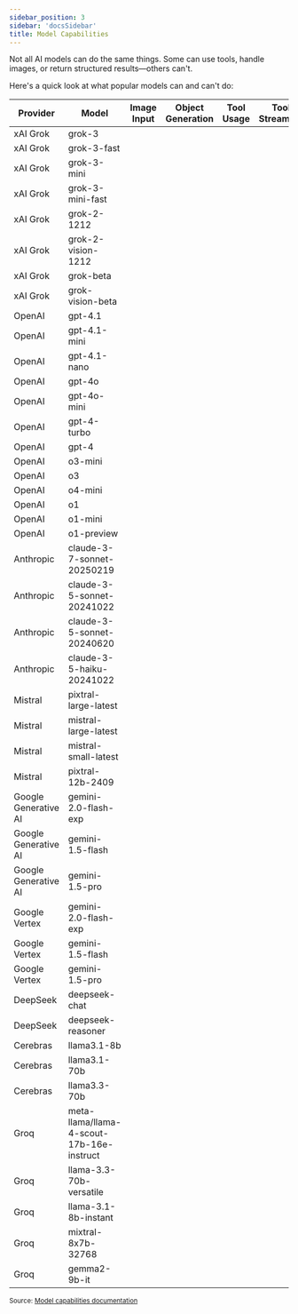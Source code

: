 ```yaml
---
sidebar_position: 3
sidebar: 'docsSidebar'
title: Model Capabilities
---
```


Not all AI models can do the same things. Some can use tools, handle images, or return structured results—others can't.

Here's a quick look at what popular models can and can't do:

| Provider  | Model                  | Image Input | Object Generation | Tool Usage | Tool Streaming |
|-----------|------------------------|:-----------:|:-----------------:|:----------:|:--------------:|
| <span class="provider">xAI Grok</span> | <span class="model-badge">grok-3</span>             | <IconX />             | <IconCheck />                 | <IconCheck />         | <IconCheck />             |
| <span class="provider">xAI Grok</span> | <span class="model-badge">grok-3-fast</span>        | <IconX />             | <IconCheck />                 | <IconCheck />         | <IconCheck />             |
| <span class="provider">xAI Grok</span> | <span class="model-badge">grok-3-mini</span>        | <IconX />             | <IconCheck />                 | <IconCheck />          | <IconCheck />            |
| <span class="provider">xAI Grok</span> | <span class="model-badge">grok-3-mini-fast</span>   | <IconX />            | <IconCheck />                 | <IconCheck />          | <IconCheck />             |
| <span class="provider">xAI Grok</span> | <span class="model-badge">grok-2-1212</span>        | <IconX />           | <IconCheck />                 | <IconCheck />          | <IconCheck />             |
| <span class="provider">xAI Grok</span> | <span class="model-badge">grok-2-vision-1212</span> | <IconCheck />            | <IconCheck />                 | <IconCheck />         | <IconCheck />            |
| <span class="provider">xAI Grok</span> | <span class="model-badge">grok-beta</span>          | <IconX />             | <IconCheck />                 | <IconCheck />         | <IconCheck />              |
| <span class="provider">xAI Grok</span> | <span class="model-badge">grok-vision-beta</span>   | <IconCheck />         | <IconX />                     | <IconX />             | <IconX />                 |
| <span class="provider">OpenAI</span> | <span class="model-badge">gpt-4.1</span>            | <IconCheck />         | <IconCheck />                 | <IconCheck />         | <IconCheck />             |
| <span class="provider">OpenAI</span> | <span class="model-badge">gpt-4.1-mini</span>       | <IconCheck />         | <IconCheck />                 | <IconCheck />         | <IconCheck />             |
| <span class="provider">OpenAI</span> | <span class="model-badge">gpt-4.1-nano</span>       | <IconCheck />         | <IconCheck />                 | <IconCheck />         | <IconCheck />             |
| <span class="provider">OpenAI</span> | <span class="model-badge">gpt-4o</span>             | <IconCheck />         | <IconCheck />                 | <IconCheck />         | <IconCheck />             |
| <span class="provider">OpenAI</span> | <span class="model-badge">gpt-4o-mini</span>        | <IconCheck />         | <IconCheck />                 | <IconCheck />         | <IconCheck />             |
| <span class="provider">OpenAI</span> | <span class="model-badge">gpt-4-turbo</span>        | <IconCheck />         | <IconCheck />                 | <IconCheck />         | <IconCheck />             |
| <span class="provider">OpenAI</span> | <span class="model-badge">gpt-4</span>              | <IconX />             | <IconCheck />                 | <IconCheck />         | <IconCheck />             |
| <span class="provider">OpenAI</span> | <span class="model-badge">o3-mini</span>            | <IconX />             | <IconX />                     | <IconCheck />         | <IconCheck />             |
| <span class="provider">OpenAI</span> | <span class="model-badge">o3</span>                 | <IconX />             | <IconX />                     | <IconCheck />         | <IconCheck />             |
| <span class="provider">OpenAI</span> | <span class="model-badge">o4-mini</span>            | <IconX />             | <IconX />                     | <IconCheck />         | <IconCheck />             |
| <span class="provider">OpenAI</span> | <span class="model-badge">o1</span>                 | <IconCheck />         | <IconX />                     | <IconCheck />         | <IconCheck />             |
| <span class="provider">OpenAI</span> | <span class="model-badge">o1-mini</span>            | <IconCheck />         | <IconX />                     | <IconCheck />         | <IconCheck />             |
| <span class="provider">OpenAI</span> | <span class="model-badge">o1-preview</span>         | <IconX />             | <IconX />                     | <IconX />             | <IconX />                 |
| <span class="provider">Anthropic</span> | <span class="model-badge">claude-3-7-sonnet-20250219</span> | <IconCheck /> | <IconCheck /> | <IconCheck /> | <IconCheck /> |
| <span class="provider">Anthropic</span> | <span class="model-badge">claude-3-5-sonnet-20241022</span> | <IconCheck /> | <IconCheck /> | <IconCheck /> | <IconCheck /> |
| <span class="provider">Anthropic</span> | <span class="model-badge">claude-3-5-sonnet-20240620</span> | <IconCheck /> | <IconCheck /> | <IconCheck /> | <IconCheck /> |
| <span class="provider">Anthropic</span> | <span class="model-badge">claude-3-5-haiku-20241022</span> | <IconCheck /> | <IconCheck /> | <IconCheck /> | <IconCheck /> |
| <span class="provider">Mistral</span> | <span class="model-badge">pixtral-large-latest</span> | <IconCheck /> | <IconCheck /> | <IconCheck /> | <IconCheck /> |
| <span class="provider">Mistral</span> | <span class="model-badge">mistral-large-latest</span> | <IconX /> | <IconCheck /> | <IconCheck /> | <IconCheck /> |
| <span class="provider">Mistral</span> | <span class="model-badge">mistral-small-latest</span> | <IconX /> | <IconCheck /> | <IconCheck /> | <IconCheck /> |
| <span class="provider">Mistral</span> | <span class="model-badge">pixtral-12b-2409</span> | <IconCheck /> | <IconCheck /> | <IconCheck /> | <IconCheck /> |
| <span class="provider">Google Generative AI</span> | <span class="model-badge">gemini-2.0-flash-exp</span> | <IconCheck /> | <IconCheck /> | <IconCheck /> | <IconCheck /> |
| <span class="provider">Google Generative AI</span> | <span class="model-badge">gemini-1.5-flash</span>     | <IconCheck /> | <IconCheck /> | <IconCheck /> | <IconCheck /> |
| <span class="provider">Google Generative AI</span> | <span class="model-badge">gemini-1.5-pro</span>       | <IconCheck /> | <IconCheck /> | <IconCheck /> | <IconCheck /> |
| <span class="provider">Google Vertex</span>        | <span class="model-badge">gemini-2.0-flash-exp</span> | <IconCheck /> | <IconCheck /> | <IconCheck /> | <IconCheck /> |
| <span class="provider">Google Vertex</span>        | <span class="model-badge">gemini-1.5-flash</span>     | <IconCheck /> | <IconCheck /> | <IconCheck /> | <IconCheck /> |
| <span class="provider">Google Vertex</span>        | <span class="model-badge">gemini-1.5-pro</span>       | <IconCheck /> | <IconCheck /> | <IconCheck /> | <IconCheck /> |
| <span class="provider">DeepSeek</span>           | <span class="model-badge">deepseek-chat</span>        | <IconX />     | <IconX />     | <IconCheck /> | <IconCheck /> |
| <span class="provider">DeepSeek</span>           | <span class="model-badge">deepseek-reasoner</span>    | <IconX />     | <IconX />     | <IconX />     | <IconX />     |
| <span class="provider">Cerebras</span>           | <span class="model-badge">llama3.1-8b</span>          | <IconX />     | <IconX />     | <IconCheck /> | <IconCheck /> |
| <span class="provider">Cerebras</span>           | <span class="model-badge">llama3.1-70b</span>         | <IconX />     | <IconX />     | <IconCheck /> | <IconCheck /> |
| <span class="provider">Cerebras</span>           | <span class="model-badge">llama3.3-70b</span>         | <IconX />     | <IconX />     | <IconCheck /> | <IconCheck /> |
| <span class="provider">Groq</span>                   | <span class="model-badge">meta-llama/llama-4-scout-17b-16e-instruct</span> | <IconCheck /> | <IconCheck /> | <IconCheck /> | <IconCheck /> |
| <span class="provider">Groq</span>                   | <span class="model-badge">llama-3.3-70b-versatile</span> | <IconX />  | <IconCheck /> | <IconCheck /> | <IconCheck /> |
| <span class="provider">Groq</span>                   | <span class="model-badge">llama-3.1-8b-instant</span> | <IconX />     | <IconCheck /> | <IconCheck /> | <IconCheck /> |
| <span class="provider">Groq</span> | <span class="model-badge">mixtral-8x7b-32768</span> | <IconX /> | <IconCheck /> | <IconCheck /> | <IconCheck /> |
| <span class="provider">Groq</span> | <span class="model-badge">gemma2-9b-it</span>      | <IconX /> | <IconCheck /> | <IconCheck /> | <IconCheck /> |

<sub>Source: [Model capabilities documentation](https://ai-sdk.dev/docs/foundations/providers-and-models#model-capabilities)</sub>


